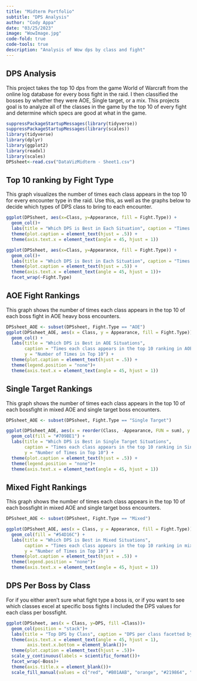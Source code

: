```yaml
---
title: "Midterm Portfolio"
subtitle: "DPS Analysis"
author: "Cody Appa"
date: "03/25/2023"
image: "WowImage.jpg"
code-fold: true
code-tools: true
description: "Analysis of Wow dps by class and fight"
---
```


## DPS Analysis

This project takes the top 10 dps from the game World of Warcraft from the online log database for every boss fight in the raid. I then classified the bosses by whether they were AOE, Single target, or a mix. This projects goal is to analyze all of the classes in the game by the top 10 of every fight and determine which specs are good at what in the game.

```r
suppressPackageStartupMessages(library(tidyverse))
suppressPackageStartupMessages(library(scales))
library(tidyverse)
library(dplyr)
library(ggplot2)
library(readxl)
library(scales)
DPSsheet<-read.csv("DataVizMidterm - Sheet1.csv")
```



## Top 10 ranking by Fight Type
This graph visualizes the number of times each class appears in the top 10 for every encounter type in the raid. Use this, as well as the graphs below to decide which types of DPS class to bring to each encounter.

```r
ggplot(DPSsheet, aes(x=Class, y=Appearance, fill = Fight.Type)) +
  geom_col()+
  labs(title = "Which DPS is Best in Each Situation", caption = "Times each class appears in the top 10 ranking per fight type", y="Number of Times in Top 10") +
  theme(plot.caption = element_text(hjust = .5)) +
  theme(axis.text.x = element_text(angle = 45, hjust = 1))
```

```r
ggplot(DPSsheet, aes(x=Class, y=Appearance, fill = Fight.Type)) +
  geom_col()+
  labs(title = "Which DPS is Best in Each Situation", caption = "Times each class appears in the top 10 ranking per fight type", y="Number of Times in Top 10") +
  theme(plot.caption = element_text(hjust = .5)) +
  theme(axis.text.x = element_text(angle = 45, hjust = 1))+
  facet_wrap(~Fight.Type)
```
## AOE Fight Rankings
This graph shows the number of times each class appears in the top 10 of each boss fight in AOE heavy boss encounters.
```r
DPSsheet_AOE <- subset(DPSsheet, Fight.Type == "AOE")
ggplot(DPSsheet_AOE, aes(x = Class, y = Appearance, fill = Fight.Type)) +
  geom_col() +
  labs(title = "Which DPS is Best in AOE Situations",
       caption = "Times each class appears in the top 10 ranking in AOE fights",
       y = "Number of Times in Top 10") +
  theme(plot.caption = element_text(hjust = .5)) +
  theme(legend.position = "none")+
  theme(axis.text.x = element_text(angle = 45, hjust = 1))
```
## Single Target Rankings
This graph shows the number of times each class appears in the top 10 of each bossfight in mixed AOE and single target boss encounters.

```r
DPSsheet_AOE <- subset(DPSsheet, Fight.Type == "Single Target")

ggplot(DPSsheet_AOE, aes(x = reorder(Class, -Appearance, FUN = sum), y = Appearance, fill = Fight.Type)) +
  geom_col(fill = "#709BE1") +
  labs(title = "Which DPS is Best in Single Target Situations",
       caption = "Times each class appears in the top 10 ranking in Single Target fights",
       y = "Number of Times in Top 10") +
  theme(plot.caption = element_text(hjust = .5)) +
  theme(legend.position = "none")+
  theme(axis.text.x = element_text(angle = 45, hjust = 1))

```
## Mixed Fight Rankings
This graph shows the number of times each class appears in the top 10 of each bossfight in mixed AOE and single target boss encounters.

```r
DPSsheet_AOE <- subset(DPSsheet, Fight.Type == "Mixed")

ggplot(DPSsheet_AOE, aes(x = Class, y = Appearance, fill = Fight.Type)) +
  geom_col(fill = "#54D16C") +
  labs(title = "Which DPS is Best in Mixed Situations",
       caption = "Times each class appears in the top 10 ranking in mixed single target and AOE fights",
       y = "Number of Times in Top 10") +
  theme(plot.caption = element_text(hjust = .5)) +
  theme(legend.position = "none")+
  theme(axis.text.x = element_text(angle = 45, hjust = 1))
```
## DPS Per Boss by Class
For if you either aren't sure what fight type a boss is, or if you want to see which classes excel at specific boss fights I included the DPS values for each class per bossfight.

```r
ggplot(DPSsheet, aes(x = Class, y=DPS, fill =Class))+
  geom_col(position = "stack")+
  labs(title = "Top DPS by Class", caption = "DPS per class facetted by boss") +
  theme(axis.text.x = element_text(angle = 45, hjust = 1),
        axis.text.x.bottom = element_blank())+ 
  theme(plot.caption = element_text(hjust = .5))+
  scale_y_continuous(labels = scientific_format())+
  facet_wrap(~Boss)+
  theme(axis.title.x = element_blank())+
  scale_fill_manual(values = c("red", "#B01AAB", "orange", "#219864", "green", "#51CDCD", "#51CD92", "grey", "yellow", "blue", "purple", "brown"), drop = FALSE)

```


